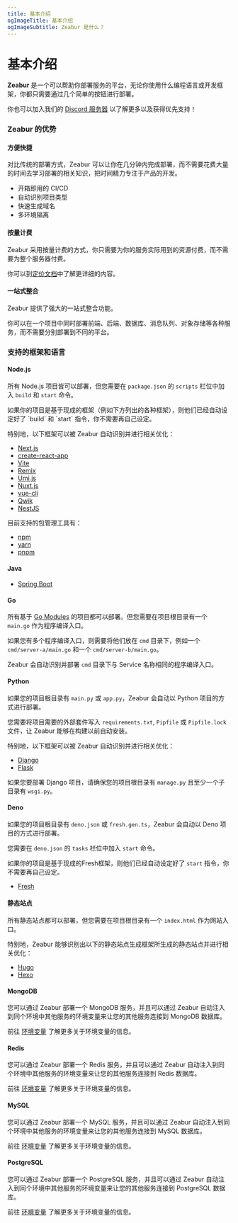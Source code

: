```yaml
---
title: 基本介绍
ogImageTitle: 基本介绍
ogImageSubtitle: Zeabur 是什么？
---
```



# 基本介绍

**Zeabur** 是一个可以帮助你部署服务的平台，无论你使用什么编程语言或开发框架，你都只需要通过几个简单的按钮进行部署。

你也可以加入我们的 [Discord 服务器](https://discord.gg/DrdGCvXEyY) 以了解更多以及获得优先支持！

### Zeabur 的优势

#### 方便快捷

对比传统的部署方式，Zeabur 可以让你在几分钟内完成部署，而不需要花费大量的时间去学习部署的相关知识，把时间精力专注于产品的开发。

- 开箱即用的 CI/CD
- 自动识别项目类型
- 快速生成域名
- 多环境隔离

#### 按量计费

Zeabur 采用按量计费的方式，你只需要为你的服务实际用到的资源付费，而不需要为整个服务器付费。

你可以到[定价文档](/zh-CN/billing/pricing)中了解更详细的内容。

#### 一站式整合

Zeabur 提供了强大的一站式整合功能。

你可以在一个项目中同时部署前端、后端、数据库、消息队列、对象存储等各种服务，而不需要分别部署到不同的平台。

### 支持的框架和语言

#### Node.js

所有 Node.js 项目皆可以部署，但您需要在 `package.json` 的 `scripts` 栏位中加入 `build` 和 `start` 命令。

<Callout emoji="✅">
  如果你的项目是基于现成的框架（例如下方列出的各种框架），则他们已经自动设定好了 `build` 和 `start` 指令，你不需要再自己设定。
</Callout>

特别地，以下框架可以被 Zeabur 自动识别并进行相关优化：

- [Next.js](https://nextjs.org/)
- [create-react-app](https://create-react-app.dev/)
- [Vite](https://vitejs.dev/)
- [Remix](https://remix.run/)
- [Umi.js](https://umijs.org/)
- [Nuxt.js](https://nuxtjs.org/)
- [vue-cli](https://cli.vuejs.org/)
- [Qwik](https://qwik.builder.io/)
- [NestJS](https://nestjs.com/)

目前支持的包管理工具有：

- [npm](https://www.npmjs.com/)
- [yarn](https://yarnpkg.com/)
- [pnpm](https://pnpm.js.org/)


#### Java

- [Spring Boot](https://spring.io/projects/spring-boot)

#### Go

所有基于 [Go Modules](https://blog.golang.org/using-go-modules) 的项目都可以部署。但您需要在项目根目录有一个 `main.go` 作为程序编译入口。

如果您有多个程序编译入口，则需要将他们放在 `cmd` 目录下，例如一个 `cmd/server-a/main.go` 和一个 `cmd/server-b/main.go`。

Zeabur 会自动识别并部署 `cmd` 目录下与 Service 名称相同的程序编译入口。

#### Python

如果您的项目根目录有 `main.py` 或 `app.py`，Zeabur 会自动以 Python 项目的方式进行部署。

您需要将项目需要的外部套件写入 `requirements.txt`, `Pipfile` 或 `Pipfile.lock` 文件，让 Zeabur 能够在构建以前自动安装。

特别地，以下框架可以被 Zeabur 自动识别并进行相关优化：

- [Django](https://www.djangoproject.com/)
- [Flask](https://flask.palletsprojects.com/)

如果您要部署 Django 项目，请确保您的项目根目录有 `manage.py` 且至少一个子目录有 `wsgi.py`。

#### Deno

如果您的项目根目录有 `deno.json` 或 `fresh.gen.ts`，Zeabur 会自动以 Deno 项目的方式进行部署。

您需要在 `deno.json` 的 `tasks` 栏位中加入 `start` 命令。

如果你的项目是基于现成的Fresh框架，则他们已经自动设定好了 `start` 指令，你不需要再自己设定。

- [Fresh](https://fresh.deno.dev/)

#### 静态站点

所有静态站点都可以部署，但您需要在项目根目录有一个 `index.html` 作为网站入口。

特别地，Zeabur 能够识别出以下的静态站点生成框架所生成的静态站点并进行相关优化：

- [Hugo](https://gohugo.io/)
- [Hexo](https://hexo.io/)

#### MongoDB

您可以通过 Zeabur 部署一个 MongoDB 服务，并且可以通过 Zeabur 自动注入到同个环境中其他服务的环境变量来让您的其他服务连接到 MongoDB 数据库。

前往 [环境变量](/zh-CN/environment/variables) 了解更多关于环境变量的信息。

#### Redis

您可以通过 Zeabur 部署一个 Redis 服务，并且可以通过 Zeabur 自动注入到同个环境中其他服务的环境变量来让您的其他服务连接到 Redis 数据库。

前往 [环境变量](/zh-CN/environment/variables) 了解更多关于环境变量的信息。

#### MySQL

您可以通过 Zeabur 部署一个 MySQL 服务，并且可以通过 Zeabur 自动注入到同个环境中其他服务的环境变量来让您的其他服务连接到 MySQL 数据库。

前往 [环境变量](/zh-CN/environment/variables) 了解更多关于环境变量的信息。

#### PostgreSQL

您可以通过 Zeabur 部署一个 PostgreSQL 服务，并且可以通过 Zeabur 自动注入到同个环境中其他服务的环境变量来让您的其他服务连接到 PostgreSQL 数据库。

前往 [环境变量](/zh-CN/environment/variables) 了解更多关于环境变量的信息。

